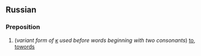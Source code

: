 == Russian ==
=== Preposition ===

# (''variant form of [[к]] used before words beginning with two consonants'') [[to]], [[towords]]